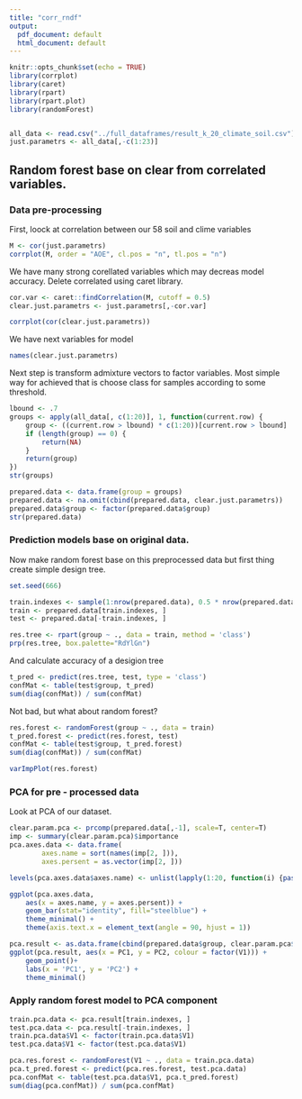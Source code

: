 ```yaml
---
title: "corr_rndf"
output:
  pdf_document: default
  html_document: default
---
```


```r
knitr::opts_chunk$set(echo = TRUE)
library(corrplot)
library(caret)
library(rpart)
library(rpart.plot)
library(randomForest)


all_data <- read.csv("../full_dataframes/result_k_20_climate_soil.csv")[,-1]
just.parametrs <- all_data[,-c(1:23)]
```

## Random forest base on clear from correlated variables.

### Data pre-processing
First, loock at correlation between our 58 soil and clime variables

```r
M <- cor(just.parametrs)
corrplot(M, order = "AOE", cl.pos = "n", tl.pos = "n")
```

We have many strong corellated variables which may decreas model accuracy. Delete correlated using caret library.

```r
cor.var <- caret::findCorrelation(M, cutoff = 0.5)
clear.just.parametrs <- just.parametrs[,-cor.var]

corrplot(cor(clear.just.parametrs))
```

We have next variables for model
```r
names(clear.just.parametrs)
```

Next step is transform admixture vectors to factor variables. Most simple way for achieved that is choose class for samples according to some threshold.

```r
lbound <- .7
groups <- apply(all_data[, c(1:20)], 1, function(current.row) {
    group <- ((current.row > lbound) * c(1:20))[current.row > lbound]
    if (length(group) == 0) {
        return(NA)
    }
    return(group)
})
str(groups)
```
```r
prepared.data <- data.frame(group = groups)
prepared.data <- na.omit(cbind(prepared.data, clear.just.parametrs))
prepared.data$group <- factor(prepared.data$group)
str(prepared.data)
```

### Prediction models base on original data.

Now make random forest base on this preprocessed data but first thing create simple design tree.

```r
set.seed(666)

train.indexes <- sample(1:nrow(prepared.data), 0.5 * nrow(prepared.data))
train <- prepared.data[train.indexes, ]
test <- prepared.data[-train.indexes, ]

res.tree <- rpart(group ~ ., data = train, method = 'class')
prp(res.tree, box.palette="RdYlGn")
```

And calculate accuracy of a desigion tree

```r
t_pred <- predict(res.tree, test, type = 'class')
confMat <- table(test$group, t_pred)
sum(diag(confMat)) / sum(confMat)
```

Not bad, but what about random forest?

```r
res.forest <- randomForest(group ~ ., data = train)
t_pred.forest <- predict(res.forest, test)
confMat <- table(test$group, t_pred.forest)
sum(diag(confMat)) / sum(confMat)
```

```r
varImpPlot(res.forest)
```


### PCA for pre - processed data

Look at PCA of our dataset.

```r
clear.param.pca <- prcomp(prepared.data[,-1], scale=T, center=T)
imp <- summary(clear.param.pca)$importance
pca.axes.data <- data.frame(
        axes.name = sort(names(imp[2, ])),
        axes.persent = as.vector(imp[2, ]))

levels(pca.axes.data$axes.name) <- unlist(lapply(1:20, function(i) {paste0("PC", toString(i))}))

ggplot(pca.axes.data,
    aes(x = axes.name, y = axes.persent)) +
    geom_bar(stat="identity", fill="steelblue") + 
    theme_minimal() +
    theme(axis.text.x = element_text(angle = 90, hjust = 1))
```

```r
pca.result <- as.data.frame(cbind(prepared.data$group, clear.param.pca$x))
ggplot(pca.result, aes(x = PC1, y = PC2, colour = factor(V1))) + 
    geom_point()+
    labs(x = 'PC1', y = 'PC2') + 
    theme_minimal()
```

### Apply random forest model to PCA component

```r
train.pca.data <- pca.result[train.indexes, ]
test.pca.data <- pca.result[-train.indexes, ]
train.pca.data$V1 <- factor(train.pca.data$V1)
test.pca.data$V1 <- factor(test.pca.data$V1)

pca.res.forest <- randomForest(V1 ~ ., data = train.pca.data)
pca.t_pred.forest <- predict(pca.res.forest, test.pca.data)
pca.confMat <- table(test.pca.data$V1, pca.t_pred.forest)
sum(diag(pca.confMat)) / sum(pca.confMat)

```


